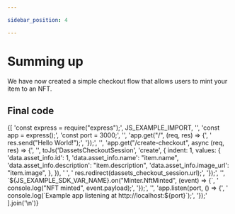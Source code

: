 ```yaml
---

sidebar_position: 4

---
```



# Summing up

We have now created a simple checkout flow that allows users to mint your item to an NFT.

## Final code

<CodeBlock language="js" showLineNumbers>
{[
  'const express = require("express");',
  JS_EXAMPLE_IMPORT,
  '',
  'const app = express();',
  'const port = 3000;',
  '',
  'app.get("/", (req, res) => {',
  '  res.send("Hello World!");',
  '});',
  '',
  'app.get("/create-checkout", async (req, res) => {',
  '',
  toJs('DassetsCheckoutSession', 'create', {
    indent: 1,
    values: {
      'data.asset_info.id': 1,
      'data.asset_info.name': "item.name",
      'data.asset_info.description': "item.description",
      'data.asset_info.image_url': "item.image",
    },
  }),
  '  ',
  '  res.redirect(dassets_checkout_session.url);',
  '});',
  '',
  `${JS_EXAMPLE_SDK_VAR_NAME}.on("Minter.NftMinted", (event) => {`,
  '  console.log("NFT minted", event.payload);',
  '});',
  '',
  'app.listen(port, () => {',
  '  console.log(`Example app listening at http://localhost:${port}`);',
  '});'
].join('\n')}
</CodeBlock>